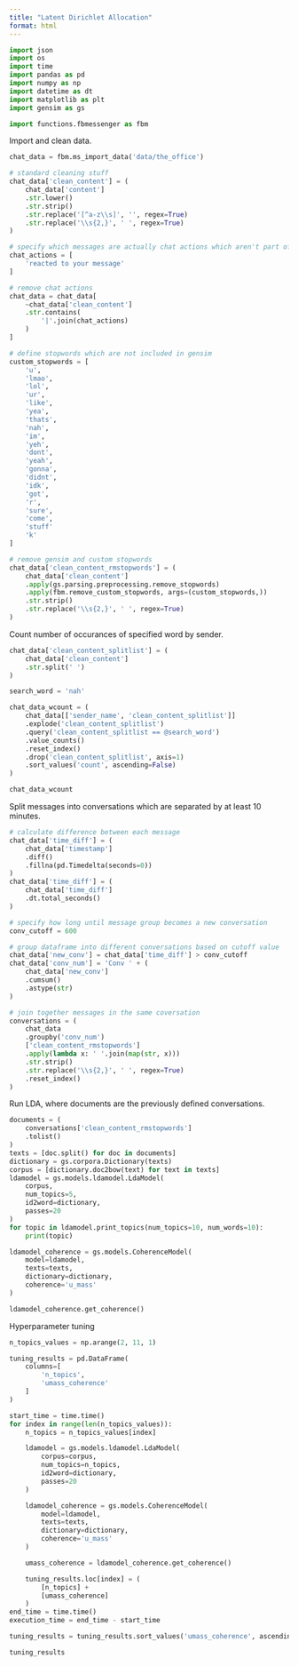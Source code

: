```yaml
---
title: "Latent Dirichlet Allocation"
format: html
---
```


```python
import json
import os
import time
import pandas as pd
import numpy as np
import datetime as dt
import matplotlib as plt
import gensim as gs
```

```python
import functions.fbmessenger as fbm
```

Import and clean data.

```python
chat_data = fbm.ms_import_data('data/the_office')

# standard cleaning stuff
chat_data['clean_content'] = (
    chat_data['content']
    .str.lower()
    .str.strip()
    .str.replace('[^a-z\\s]', '', regex=True)
    .str.replace('\\s{2,}', ' ', regex=True)
)

# specify which messages are actually chat actions which aren't part of the conversation
chat_actions = [
    'reacted to your message'
]

# remove chat actions
chat_data = chat_data[
    ~chat_data['clean_content']
    .str.contains(
        '|'.join(chat_actions)
    )
]

# define stopwords which are not included in gensim
custom_stopwords = [
    'u', 
    'lmao', 
    'lol', 
    'ur', 
    'like', 
    'yea', 
    'thats', 
    'nah', 
    'im', 
    'yeh', 
    'dont',
    'yeah', 
    'gonna', 
    'didnt',
    'idk',
    'got',
    'r',
    'sure',
    'come',
    'stuff'
    'k'
]

# remove gensim and custom stopwords
chat_data['clean_content_rmstopwords'] = (
    chat_data['clean_content']
    .apply(gs.parsing.preprocessing.remove_stopwords)
    .apply(fbm.remove_custom_stopwords, args=(custom_stopwords,))
    .str.strip()
    .str.replace('\\s{2,}', ' ', regex=True)
)
```

Count number of occurances of specified word by sender.

```python
chat_data['clean_content_splitlist'] = (
    chat_data['clean_content']
    .str.split(' ')
)

search_word = 'nah'

chat_data_wcount = (
    chat_data[['sender_name', 'clean_content_splitlist']]
    .explode('clean_content_splitlist')
    .query('clean_content_splitlist == @search_word')
    .value_counts()
    .reset_index()
    .drop('clean_content_splitlist', axis=1)
    .sort_values('count', ascending=False)
)

chat_data_wcount
```

Split messages into conversations which are separated by at least 10 minutes.

```python
# calculate difference between each message
chat_data['time_diff'] = (
    chat_data['timestamp']
    .diff()
    .fillna(pd.Timedelta(seconds=0))
)
chat_data['time_diff'] = (
    chat_data['time_diff']
    .dt.total_seconds()
)

# specify how long until message group becomes a new conversation
conv_cutoff = 600

# group dataframe into different conversations based on cutoff value
chat_data['new_conv'] = chat_data['time_diff'] > conv_cutoff
chat_data['conv_num'] = 'Conv ' + (
    chat_data['new_conv']
    .cumsum()
    .astype(str)
)

# join together messages in the same coversation
conversations = (
    chat_data
    .groupby('conv_num')
    ['clean_content_rmstopwords']
    .apply(lambda x: ' '.join(map(str, x)))
    .str.strip()
    .str.replace('\\s{2,}', ' ', regex=True)
    .reset_index()
)
```

Run LDA, where documents are the previously defined conversations.

```python
documents = (
    conversations['clean_content_rmstopwords']
    .tolist()
)
texts = [doc.split() for doc in documents]
dictionary = gs.corpora.Dictionary(texts)
corpus = [dictionary.doc2bow(text) for text in texts]
ldamodel = gs.models.ldamodel.LdaModel(
    corpus,
    num_topics=5,
    id2word=dictionary,
    passes=20
)
for topic in ldamodel.print_topics(num_topics=10, num_words=10):
    print(topic)
```

```python
ldamodel_coherence = gs.models.CoherenceModel(
    model=ldamodel,
    texts=texts,
    dictionary=dictionary,
    coherence='u_mass'
)

ldamodel_coherence.get_coherence()
```

Hyperparameter tuning

```python
n_topics_values = np.arange(2, 11, 1)

tuning_results = pd.DataFrame(
    columns=[
        'n_topics',
        'umass_coherence'
    ]
)

start_time = time.time()
for index in range(len(n_topics_values)):
    n_topics = n_topics_values[index]

    ldamodel = gs.models.ldamodel.LdaModel(
        corpus=corpus,
        num_topics=n_topics,
        id2word=dictionary,
        passes=20
    )

    ldamodel_coherence = gs.models.CoherenceModel(
        model=ldamodel,
        texts=texts,
        dictionary=dictionary,
        coherence='u_mass'
    )

    umass_coherence = ldamodel_coherence.get_coherence()

    tuning_results.loc[index] = (
        [n_topics] + 
        [umass_coherence]
    )
end_time = time.time()
execution_time = end_time - start_time

tuning_results = tuning_results.sort_values('umass_coherence', ascending=False)

tuning_results
```